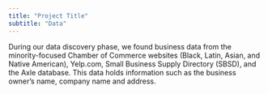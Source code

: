```yaml
---
title: "Project Title"
subtitle: "Data"
---
```


During our data discovery phase, we found business data from the minority-focused Chamber of Commerce websites (Black, Latin, Asian, and Native American), Yelp.com, Small Business Supply Directory (SBSD), and the Axle database. This data holds information such as the business owner's name, company name and address.



